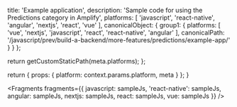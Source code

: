 
  title: 'Example application',
  description: 'Sample code for using the Predictions category in Amplify',
  platforms: [
    'javascript',
    'react-native',
    'angular',
    'nextjs',
    'react',
    'vue'
  ],
  canonicalObject: {
    group1: {
      platforms: [
        'vue',
        'nextjs',
        'javascript',
        'react',
        'react-native',
        'angular'
      ],
      canonicalPath: '/javascript/prev/build-a-backend/more-features/predictions/example-app/'
    }
  }
};

  return getCustomStaticPath(meta.platforms);
};

  return {
    props: {
      platform: context.params.platform,
      meta
    }
  };
}


<Fragments
  fragments={{
    javascript: sampleJs,
    'react-native': sampleJs,
    angular: sampleJs,
    nextjs: sampleJs,
    react: sampleJs,
    vue: sampleJs
  }}
/>
